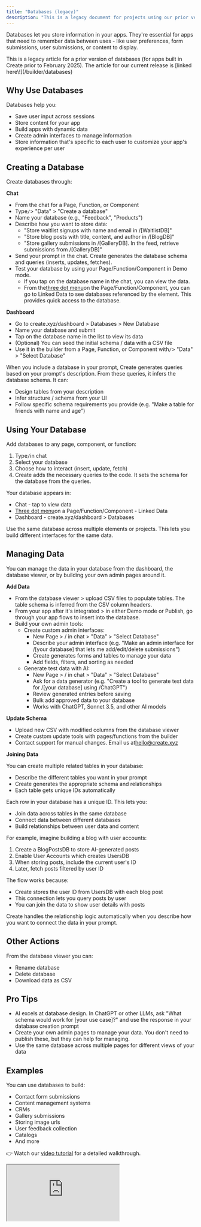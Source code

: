 ```yaml
---
title: "Databases (legacy)"
description: "This is a legacy document for projects using our prior version of databases"
---
```


Databases let you store information in your apps. They're essential for apps that need to remember data between uses - like user preferences, form submissions, user submissions, or content to display.

<Warning>
  This is a legacy article for a prior version of databases (for apps built in Create prior to February 2025).  The article for our current release is [linked here\!](/builder/databases)
</Warning>

## Why Use Databases

Databases help you:

- Save user input across sessions
- Store content for your app
- Build apps with dynamic data
- Create admin interfaces to manage information
- Store information that's specific to each user to customize your app's experience per user

## Creating a Database

Create databases through:

**Chat**

- From the chat for a Page, Function, or Component
- Type`/`\> "Data" \> "Create a database"
- Name your database (e.g., "Feedback", "Products")
- Describe how you want to store data:
  - "Store waitlist signups with name and email in /[WaitlistDB]"
  - "Store blog posts with title, content, and author in /[BlogDB]"
  - "Store gallery submissions in /[GalleryDB]. In the feed, retrieve submissions from /[GalleryDB]"
- Send your prompt in the chat. Create generates the database schema and queries (inserts, updates, fetches).
- Test your database by using your Page/Function/Component in Demo mode.
  - If you tap on the database name in the chat, you can view the data.
  - From the[three dot menu](/builder/controls#top-nav)on the Page/Function/Component, you can go to Linked Data to see databases referenced by the element. This provides quick access to the database.

**Dashboard**

- Go to create.xyz/dashboard \> Databases \> New Database
- Name your database and submit
- Tap on the database name in the list to view its data
- (Optional) You can seed the initial schema / data with a CSV file
- Use it in the builder from a Page, Function, or Component with`/`\> "Data" \> "Select Database"

<Info>
  When you include a database in your prompt, Create generates queries based on your prompt's description. From these queries, it infers the database schema. It can:

  - Design tables from your description
  - Infer structure / schema from your UI
  - Follow specific schema requirements you provide (e.g. "Make a table for friends with name and age")
</Info>

## Using Your Database

Add databases to any page, component, or function:

1. Type`/`in chat
2. Select your database
3. Choose how to interact (insert, update, fetch)
4. Create adds the necessary queries to the code. It sets the schema for the database from the queries.

Your database appears in:

- Chat - tap to view data
- [Three dot menu](/builder/controls#three-dot-menu)on a Page/Function/Component - Linked Data
- Dashboard - create.xyz/dashboard \> Databases

<Info>
  Use the same database across multiple elements or projects. This lets you build different interfaces for the same data.
</Info>

## Managing Data

You can manage the data in your database from the dashboard, the database viewer, or by building your own admin pages around it.

**Add Data**

- From the database viewer \> upload CSV files to populate tables. The table schema is inferred from the CSV column headers.
- From your app after it's integrated \> in either Demo mode or Publish, go through your app flows to insert into the database.
- Build your own admin tools:
  - Create custom admin interfaces:
    - New Page \> / in chat \> "Data" \> "Select Database"
    - Describe your admin interface (e.g. "Make an admin interface for /[your database] that lets me add/edit/delete submissions")
    - Create generates forms and tables to manage your data
    - Add fields, filters, and sorting as needed
  - Generate test data with AI:
    - New Page \> / in chat \> "Data" \> "Select Database"
    - Ask for a data generator (e.g. "Create a tool to generate test data for /[your database] using /ChatGPT")
    - Review generated entries before saving
    - Bulk add approved data to your database
    - Works with ChatGPT, Sonnet 3.5, and other AI models

**Update Schema**

- Upload new CSV with modified columns from the database viewer
- Create custom update tools with pages/functions from the builder
- Contact support for manual changes. Email us at[hello@create.xyz](mailto:hello@create.xyz)

**Joining Data**

You can create multiple related tables in your database:

- Describe the different tables you want in your prompt
- Create generates the appropriate schema and relationships
- Each table gets unique IDs automatically

Each row in your database has a unique ID. This lets you:

- Join data across tables in the same database
- Connect data between different databases
- Build relationships between user data and content

For example, imagine building a blog with user accounts:

1. Create a BlogPostsDB to store AI-generated posts
2. Enable User Accounts which creates UsersDB
3. When storing posts, include the current user's ID
4. Later, fetch posts filtered by user ID

The flow works because:

- Create stores the user ID from UsersDB with each blog post
- This connection lets you query posts by user
- You can join the data to show user details with posts

<Info>
  Create handles the relationship logic automatically when you describe how you want to connect the data in your prompt.
</Info>

## Other Actions

From the database viewer you can:

- Rename database
- Delete database
- Download data as CSV

## Pro Tips

- AI excels at database design. In ChatGPT or other LLMs, ask "What schema would work for [your use case]?" and use the response in your database creation prompt
- Create your own admin pages to manage your data. You don't need to publish these, but they can help for managing.
- Use the same database across multiple pages for different views of your data

## Examples

You can use databases to build:

- Contact form submissions
- Content management systems
- CRMs
- Gallery submissions
- Storing image urls
- User feedback collection
- Catalogs
- And more

👉 Watch our [video tutorial](https://www.youtube.com/watch?v=cUcd3t6yJdM) for a detailed walkthrough.

<div className="relative aspect-video">
<iframe src="https://www.youtube.com/embed/cUcd3t6yJdM" title="Create Tutorial: Using Databases" className="absolute top-0 left-0 w-full h-full" allow="accelerometer; autoplay; clipboard-write; encrypted-media; gyroscope; picture-in-picture; web-share" allowFullScreen />

</div>